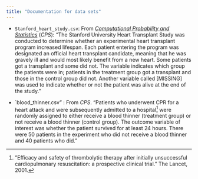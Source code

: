 ```yaml
---
title: "Documentation for data sets"
---
```


- `Stanford_heart_study.csv`: From [*Computational Probability and Statistics*](https://github.com/DS-USAFA/Computational-Probability-and-Statistics/blob/main/data/Stanford_heart_study.csv) (*CPS*): "The Stanford University Heart Transplant Study was conducted to determine whether an experimental heart transplant program increased lifespan. Each patient entering the program was designated an official heart transplant candidate, meaning that he was gravely ill and would most likely benefit from a new heart. Some patients got a transplant and some did not. The variable indicates which group the patients were in; patients in the treatment group got a transplant and those in the control group did not. Another variable called [MISSING] was used to indicate whether or not the patient was alive at the end of the study."

- `blood_thinner.csv" : From *CPS*. "Patients who underwent CPR for a heart attack and were subsequently admitted to a hospital^["Efficacy and safety of thrombolytic therapy after initially unsuccessful cardiopulmonary resuscitation: a prospective clinical trial." The Lancet, 2001.] were randomly assigned to either receive a blood thinner (treatment group) or not receive a blood thinner (control group). The outcome variable of interest was whether the patient survived for at least 24 hours. There were 50 patients in the experiment who did not receive a blood thinner and 40 patients who did."
